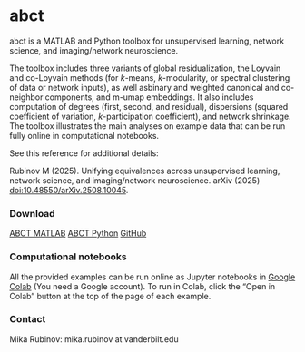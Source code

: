 # abct

abct is a MATLAB and Python toolbox for unsupervised learning, network science, and imaging/network neuroscience.

The toolbox includes three variants of global residualization, the Loyvain and co-Loyvain methods (for $k$-means, $k$-modularity, or spectral clustering of data or network inputs), as well asbinary and weighted canonical and co-neighbor components, and m-umap embeddings. It also includes computation of degrees (first, second, and residual), dispersions (squared coefficient of variation, $k$-participation coefficient), and network shrinkage. The toolbox illustrates the main analyses on example data that can be run fully online in computational notebooks. 

See this reference for additional details:

Rubinov M (2025). 
Unifying equivalences across unsupervised learning, network science, and imaging/network neuroscience.
arXiv (2025) [doi:10.48550/arXiv.2508.10045](https://doi.org/10.48550/arXiv.2508.10045).

### Download

[ABCT MATLAB](https://github.com/mikarubi/abct/raw/refs/heads/main/abct-matlab.zip){.btn .btn-primary}
[ABCT Python](https://github.com/mikarubi/abct/raw/refs/heads/main/abct-python.zip){.btn .btn-primary}
[GitHub](https://github.com/mikarubi/abct){.btn .btn-dark .btn-sm}

### Computational notebooks

All the provided examples can be run online as Jupyter notebooks in [Google Colab](https://colab.research.google.com/) (You need a Google account). To run in Colab, click the “Open in Colab” button at the top of the page of each example.

### Contact

Mika Rubinov: mika.rubinov at vanderbilt.edu

